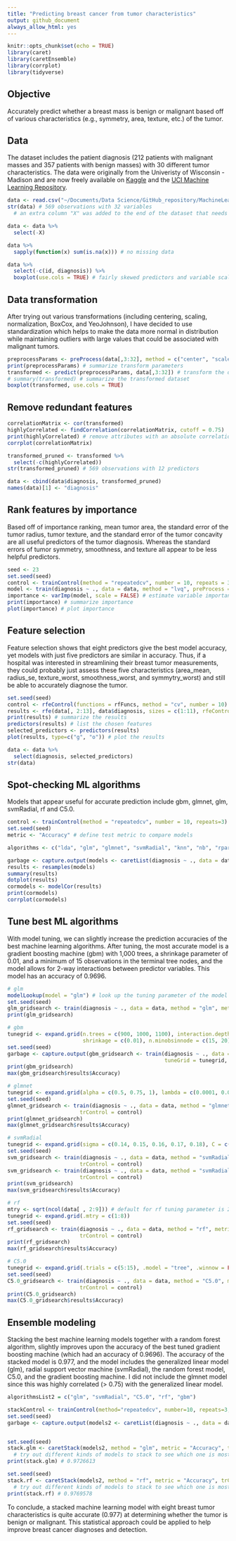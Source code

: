 ```yaml
---
title: "Predicting breast cancer from tumor characteristics"
output: github_document
always_allow_html: yes
---
```


```r
knitr::opts_chunk$set(echo = TRUE)
library(caret)
library(caretEnsemble)
library(corrplot)
library(tidyverse)
```

## Objective

Accurately predict whether a breast mass is benign or malignant based off of various characteristics (e.g., symmetry, area, texture, etc.) of the tumor.

## Data

The dataset includes the patient diagnosis (212 patients with malignant masses and 357 patients with benign masses) with 30 different tumor characteristics. The data were originally from the Univeristy of Wisconsin - Madison and are now freely available on [Kaggle](https://www.kaggle.com/uciml/breast-cancer-wisconsin-data) and the [UCI Machine Learning Repository](https://archive.ics.uci.edu/ml/datasets/Breast+Cancer+Wisconsin+%28Diagnostic%29).

```r
data <- read.csv("~/Documents/Data Science/GitHub_repository/MachineLearningPortfolio/PredictingBreastCancer/BreastCancerData.csv")
str(data) # 569 observations with 32 variables
  # an extra column "X" was added to the end of the dataset that needs to be removed

data <- data %>% 
  select(-X)

data %>% 
  sapply(function(x) sum(is.na(x))) # no missing data

data %>% 
  select(-c(id, diagnosis)) %>% 
  boxplot(use.cols = TRUE) # fairly skewed predictors and variable scales

```

## Data transformation

After trying out various transformations (including centering, scaling, normalization, BoxCox, and YeoJohnson), I have decided to use standardization which helps to make the data more normal in distribution while maintaining outliers with large values that could be associated with malignant tumors.

```r
preprocessParams <- preProcess(data[,3:32], method = c("center", "scale")) # calculate the pre-process parameters from the dataset by standardizing them
print(preprocessParams) # summarize transform parameters
transformed <- predict(preprocessParams, data[,3:32]) # transform the dataset using the parameters
# summary(transformed) # summarize the transformed dataset
boxplot(transformed, use.cols = TRUE)

```

## Remove redundant features

```r
correlationMatrix <- cor(transformed)
highlyCorrelated <- findCorrelation(correlationMatrix, cutoff = 0.75)
print(highlyCorrelated) # remove attributes with an absolute correlation of >= 0.75
corrplot(correlationMatrix)

transformed_pruned <- transformed %>% 
  select(-c(highlyCorrelated)) 
str(transformed_pruned) # 569 observations with 12 predictors

data <- cbind(data$diagnosis, transformed_pruned)
names(data)[1] <- "diagnosis"
```

## Rank features by importance

Based off of importance ranking, mean tumor area, the standard error of the tumor radius, tumor texture, and the standard error of the tumor concavity are all useful predictors of the tumor diagnosis. Whereas the standard errors of tumor symmetry, smoothness, and texture all appear to be less helpful predictors.

```r
seed <- 23
set.seed(seed)
control <- trainControl(method = "repeatedcv", number = 10, repeats = 3) # prepare training scheme
model <- train(diagnosis ~ ., data = data, method = "lvq", preProcess = "scale", trControl = control) # train the model
importance <- varImp(model, scale = FALSE) # estimate variable importance
print(importance) # summarize importance
plot(importance) # plot importance
```

## Feature selection

Feature selection shows that eight predictors give the best model accuracy, yet models with just five predictors are similar in accuracy. Thus, if a hospital was interested in streamlining their breast tumor measurements, they could probably just assess these five characteristics (area_mean, radius_se, texture_worst, smoothness_worst, and symmytry_worst) and still be able to accurately diagnose the tumor. 

```r
set.seed(seed)
control <- rfeControl(functions = rfFuncs, method = "cv", number = 10) # define the control using a random forest selection function
results <- rfe(data[, 2:13], data$diagnosis, sizes = c(1:11), rfeControl = control) # run the RFE algorithm
print(results) # summarize the results
predictors(results) # list the chosen features
selected_predictors <- predictors(results)
plot(results, type=c("g", "o")) # plot the results

data <- data %>% 
  select(diagnosis, selected_predictors)
str(data)
```

## Spot-checking ML algorithms

Models that appear useful for accurate prediction include gbm, glmnet, glm, svmRadial, rf and C5.0.

```r
control <- trainControl(method = "repeatedcv", number = 10, repeats=3)
set.seed(seed)
metric <- "Accuracy" # define test metric to compare models

algorithms <- c("lda", "glm", "glmnet", "svmRadial", "knn", "nb", "rpart", "C5.0", "treebag", "rf", "gbm")

garbage <- capture.output(models <- caretList(diagnosis ~ ., data = data, trControl = control, methodList = algorithms))
results <- resamples(models)
summary(results)
dotplot(results)
cormodels <- modelCor(results)
print(cormodels)
corrplot(cormodels)
```

## Tune best ML algorithms

With model tuning, we can slightly increase the prediction accuracies of the best machine learning algorithms. After tuning, the most accurate model is a gradient boosting machine (gbm) with 1,000 trees, a shrinkage parameter of 0.01, and a minimum of 15 observations in the terminal tree nodes, and the model allows for 2-way interactions between predictor variables. This model has an accuracy of 0.9696.  

```r
# glm
modelLookup(model = "glm") # look up the tuning parameter of the model
set.seed(seed)
glm_gridsearch <- train(diagnosis ~ ., data = data, method = "glm", metric = metric, trControl = control)
print(glm_gridsearch)

# gbm
tunegrid <- expand.grid(n.trees = c(900, 1000, 1100), interaction.depth = c(1, 2), 
                        shrinkage = c(0.01), n.minobsinnode = c(15, 20)) 
set.seed(seed)
garbage <- capture.output(gbm_gridsearch <- train(diagnosis ~ ., data = data, method = "gbm", metric = metric,
                                                  tuneGrid = tunegrid, trControl = control))
print(gbm_gridsearch)
max(gbm_gridsearch$results$Accuracy)

# glmnet
tunegrid <- expand.grid(alpha = c(0.5, 0.75, 1), lambda = c(0.0001, 0.0002, 0.0003)) 
set.seed(seed)
glmnet_gridsearch <- train(diagnosis ~ ., data = data, method = "glmnet", metric = metric, tuneGrid = tunegrid,
                       trControl = control)
print(glmnet_gridsearch)
max(glmnet_gridsearch$results$Accuracy)

# svmRadial
tunegrid <- expand.grid(sigma = c(0.14, 0.15, 0.16, 0.17, 0.18), C = c(0.75, 0.80, 0.90, 1)) 
set.seed(seed)
svm_gridsearch <- train(diagnosis ~ ., data = data, method = "svmRadial", metric = metric, tuneGrid = tunegrid,
                       trControl = control)
svm_gridsearch <- train(diagnosis ~ ., data = data, method = "svmRadial", metric = metric, tunelength = 5,
                       trControl = control)
print(svm_gridsearch)
max(svm_gridsearch$results$Accuracy)

# rf
mtry <- sqrt(ncol(data[ , 2:9])) # default for rf tuning parameter is 2.828427
tunegrid <- expand.grid(.mtry = c(1:8))
set.seed(seed)
rf_gridsearch <- train(diagnosis ~ ., data = data, method = "rf", metric = metric, tuneGrid = tunegrid,
                       trControl = control)
print(rf_gridsearch)
max(rf_gridsearch$results$Accuracy)

# C5.0
tunegrid <- expand.grid(.trials = c(5:15), .model = "tree", .winnow = FALSE) 
set.seed(seed)
C5.0_gridsearch <- train(diagnosis ~ ., data = data, method = "C5.0", metric = metric, tuneGrid = tunegrid,
                       trControl = control)
print(C5.0_gridsearch)
max(C5.0_gridsearch$results$Accuracy)
```

## Ensemble modeling

Stacking the best machine learning models together with a random forest algorithm, slightly improves upon the accuracy of the best tuned gradient boosting machine (which had an accuracy of 0.9696). The accuracy of the stacked model is 0.977, and the model includes the generalized linear model (glm), radial support vector machine (svmRadial), the random forest model, C5.0, and the gradient boosting machine. I did not include the glmnet model since this was highly correlated (> 0.75) with the generalized linear model. 

```r
algorithmsList2 = c("glm", "svmRadial", "C5.0", "rf", "gbm")

stackControl <- trainControl(method="repeatedcv", number=10, repeats=3, savePredictions=TRUE, classProbs=TRUE)
set.seed(seed)
garbage <- capture.output(models2 <- caretList(diagnosis ~ ., data = data, trControl = stackControl, methodList = algorithmsList2))


set.seed(seed)
stack.glm <- caretStack(models2, method = "glm", metric = "Accuracy", trControl=stackControl) # stack models with glm
  # try out different kinds of models to stack to see which one is most accurate
print(stack.glm) # 0.9726613

set.seed(seed)
stack.rf <- caretStack(models2, method = "rf", metric = "Accuracy", trControl=stackControl) # stack models with glm
  # try out different kinds of models to stack to see which one is most accurate
print(stack.rf) # 0.9769578

```

To conclude, a stacked machine learning model with eight breast tumor characteristics is quite accurate (0.977) at determining whether the tumor is benign or malignant. This statistical approach could be applied to help improve breast cancer diagnoses and detection.
